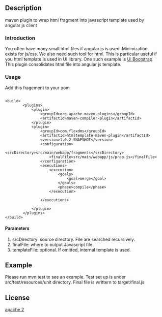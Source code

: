 ==Description==


maven plugin to wrap html fragment into javascript template used by angular js client

===Introduction===

You often have many small html files if angular js is used. Minimization exists for js/css.
We also need such tool for  html. This is particular useful if you  html template is used in UI 
library. One such example is [http://angular-ui.github.io/bootstrap UI Bootstrap].
This plugin consolidates html file into angular js template.  


===Usage===
Add this fragement to your pom
<pre>

<build>
		<plugins>
			<plugin>
				<groupId>org.apache.maven.plugins</groupId>
				<artifactId>maven-compiler-plugin</artifactId>
			</plugin>
			<plugin>
				<groupId>com.flexdms</groupId>
				<artifactId>htmltemplate-maven-plugin</artifactId>
				<version>1.0.2-SNAPSHOT</version>
				<configuration>
					<srcDirectory>src/main/webapp/fragments</srcDirectory>
					<finalFile>src/main/webapp/js/prop.js</finalFile>
				</configuration>
				<executions>
					<execution>
						<goals>
							<goal>merge</goal>
						</goals>
						<phase>compile</phase>
					</execution>
				
				</executions>
			
			</plugin>
		</plugins>
</build>
</pre>
====Parameters====
#srcDirectory: source directory. File are searched recursively.
#finalFile: where to output Javascript file.
#templateFile: optional. If omitted, internal template is used.

==Example==
Please run mvn test to see an example.  Test set up is under src/test/resources/unit directory. Final file is writtern to target/final.js

==License==
[[LICENSE| apache 2]]
